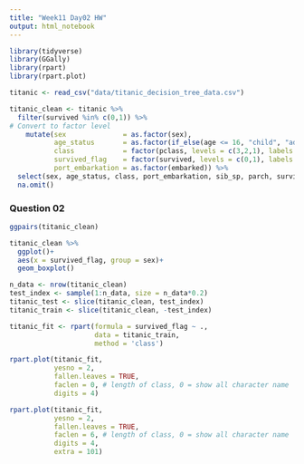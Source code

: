 ```yaml
---
title: "Week11 Day02 HW"
output: html_notebook
---
```


```r
library(tidyverse)
library(GGally)
library(rpart)
library(rpart.plot)
```

```r
titanic <- read_csv("data/titanic_decision_tree_data.csv")
```
```r
titanic_clean <- titanic %>%
  filter(survived %in% c(0,1)) %>%
# Convert to factor level
    mutate(sex              = as.factor(sex), 
           age_status       = as.factor(if_else(age <= 16, "child", "adult")),
           class            = factor(pclass, levels = c(3,2,1), labels = c("Lower", "Middle", "Upper")), 
           survived_flag    = factor(survived, levels = c(0,1), labels = c("No", "Yes")), 
           port_embarkation = as.factor(embarked)) %>%
  select(sex, age_status, class, port_embarkation, sib_sp, parch, survived_flag) %>%
  na.omit()
```

### Question 02
```r
ggpairs(titanic_clean)
```

```r
titanic_clean %>% 
  ggplot()+
  aes(x = survived_flag, group = sex)+
  geom_boxplot()

```


```r
n_data <- nrow(titanic_clean)
test_index <- sample(1:n_data, size = n_data*0.2)
titanic_test <- slice(titanic_clean, test_index)
titanic_train <- slice(titanic_clean, -test_index)
```


```r
titanic_fit <- rpart(formula = survived_flag ~ .,
                     data = titanic_train,
                     method = 'class')

rpart.plot(titanic_fit,
           yesno = 2,
           fallen.leaves = TRUE,
           faclen = 0, # length of class, 0 = show all character name
           digits = 4)

rpart.plot(titanic_fit,
           yesno = 2,
           fallen.leaves = TRUE,
           faclen = 6, # length of class, 0 = show all character name
           digits = 4,
           extra = 101)
```


